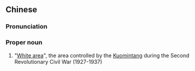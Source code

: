 {{also|白区}}
==Chinese==
{{zh-forms|s=白区}}

===Pronunciation===
{{zh-pron
|m=Báiqū
|cat=pn
}}

===Proper noun===
{{zh-proper noun}}

# "[[White area]]", the area controlled by the [[Kuomintang]] during the Second Revolutionary Civil War (1927-1937)